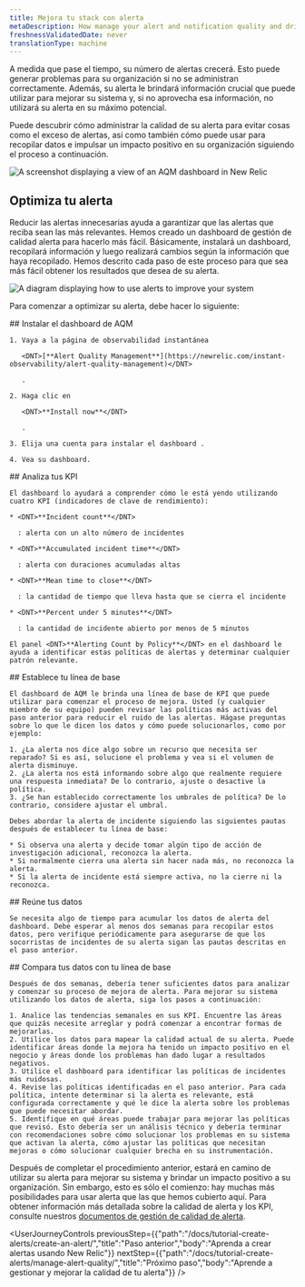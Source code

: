 ```yaml
---
title: Mejora tu stack con alerta
metaDescription: How manage your alert and notification quality and drive positive impact for your organization
freshnessValidatedDate: never
translationType: machine
---
```




A medida que pase el tiempo, su número de alertas crecerá. Esto puede generar problemas para su organización si no se administran correctamente. Además, su alerta le brindará información crucial que puede utilizar para mejorar su sistema y, si no aprovecha esa información, no utilizará su alerta en su máximo potencial.

Puede descubrir cómo administrar la calidad de su alerta para evitar cosas como el exceso de alertas, así como también cómo puede usar <InlinePopover type="alerts"/>para recopilar datos e impulsar un impacto positivo en su organización siguiendo el proceso a continuación.

<img
  title="AQM dashboard"
  alt="A screenshot displaying a view of an AQM dashboard in New Relic"
  src={AQMdash}
/>

## Optimiza tu alerta

Reducir las alertas innecesarias ayuda a garantizar que las alertas que reciba sean las más relevantes. Hemos creado un dashboard de gestión de calidad alerta para hacerlo más fácil. Básicamente, instalará un dashboard, recopilará información y luego realizará cambios según la información que haya recopilado. Hemos descrito cada paso de este proceso para que sea más fácil obtener los resultados que desea de su alerta.

<img
  title="Alert improvement flow"
  alt="A diagram displaying how to use alerts to improve your system"
  src={AQMflow}
/>

Para comenzar a optimizar su alerta, debe hacer lo siguiente:

<Steps>
  <Step>
    ## Instalar el dashboard de AQM

    1. Vaya a la página de observabilidad instantánea

       <DNT>[**Alert Quality Management**](https://newrelic.com/instant-observability/alert-quality-management)</DNT>

       .

    2. Haga clic en

       <DNT>**Install now**</DNT>

       .

    3. Elija una cuenta para instalar el dashboard .

    4. Vea su dashboard.
  </Step>

  <Step>
    ## Analiza tus KPI

    El dashboard lo ayudará a comprender cómo le está yendo utilizando cuatro KPI (indicadores de clave de rendimiento):

    * <DNT>**Incident count**</DNT>

      : alerta con un alto número de incidentes

    * <DNT>**Accumulated incident time**</DNT>

      : alerta con duraciones acumuladas altas

    * <DNT>**Mean time to close**</DNT>

      : la cantidad de tiempo que lleva hasta que se cierra el incidente

    * <DNT>**Percent under 5 minutes**</DNT>

      : la cantidad de incidente abierto por menos de 5 minutos

    El panel <DNT>**Alerting Count by Policy**</DNT> en el dashboard le ayuda a identificar estas políticas de alertas y determinar cualquier patrón relevante.
  </Step>

  <Step>
    ## Establece tu línea de base

    El dashboard de AQM le brinda una línea de base de KPI que puede utilizar para comenzar el proceso de mejora. Usted (y cualquier miembro de su equipo) pueden revisar las políticas más activas del paso anterior para reducir el ruido de las alertas. Hágase preguntas sobre lo que le dicen los datos y cómo puede solucionarlos, como por ejemplo:

    1. ¿La alerta nos dice algo sobre un recurso que necesita ser reparado? Si es así, solucione el problema y vea si el volumen de alerta disminuye.
    2. ¿La alerta nos está informando sobre algo que realmente requiere una respuesta inmediata? De lo contrario, ajuste o desactive la política.
    3. ¿Se han establecido correctamente los umbrales de política? De lo contrario, considere ajustar el umbral.

    Debes abordar la alerta de incidente siguiendo las siguientes pautas después de establecer tu línea de base:

    * Si observa una alerta y decide tomar algún tipo de acción de investigación adicional, reconozca la alerta.
    * Si normalmente cierra una alerta sin hacer nada más, no reconozca la alerta.
    * Si la alerta de incidente está siempre activa, no la cierre ni la reconozca.
  </Step>

  <Step>
    ## Reúne tus datos

    Se necesita algo de tiempo para acumular los datos de alerta del dashboard. Debe esperar al menos dos semanas para recopilar estos datos, pero verifique periódicamente para asegurarse de que los socorristas de incidentes de su alerta sigan las pautas descritas en el paso anterior.
  </Step>

  <Step>
    ## Compara tus datos con tu línea de base

    Después de dos semanas, debería tener suficientes datos para analizar y comenzar su proceso de mejora de alerta. Para mejorar su sistema utilizando los datos de alerta, siga los pasos a continuación:

    1. Analice las tendencias semanales en sus KPI. Encuentre las áreas que quizás necesite arreglar y podrá comenzar a encontrar formas de mejorarlas.
    2. Utilice los datos para mapear la calidad actual de su alerta. Puede identificar áreas donde la mejora ha tenido un impacto positivo en el negocio y áreas donde los problemas han dado lugar a resultados negativos.
    3. Utilice el dashboard para identificar las políticas de incidentes más ruidosas.
    4. Revise las políticas identificadas en el paso anterior. Para cada política, intente determinar si la alerta es relevante, está configurada correctamente y qué le dice la alerta sobre los problemas que puede necesitar abordar.
    5. Identifique en qué áreas puede trabajar para mejorar las políticas que revisó. Esto debería ser un análisis técnico y debería terminar con recomendaciones sobre cómo solucionar los problemas en su sistema que activan la alerta, cómo ajustar las políticas que necesitan mejoras o cómo solucionar cualquier brecha en su instrumentación.
  </Step>
</Steps>

Después de completar el procedimiento anterior, estará en camino de utilizar su alerta para mejorar su sistema y brindar un impacto positivo a su organización. Sin embargo, esto es sólo el comienzo: hay muchas más posibilidades para usar alerta que las que hemos cubierto aquí. Para obtener información más detallada sobre la calidad de alerta y los KPI, consulte nuestros [documentos de gestión de calidad de alerta](/docs/new-relic-solutions/observability-maturity/uptime-performance-reliability/alert-quality-management-guide/#perform-enablement-one).

<UserJourneyControls
  previousStep={{"path":"/docs/tutorial-create-alerts/create-an-alert/","title":"Paso anterior","body":"Aprenda a crear alertas usando New Relic"}}
  nextStep={{"path":"/docs/tutorial-create-alerts/manage-alert-quality/","title":"Próximo paso","body":"Aprende a gestionar y mejorar la calidad de tu alerta"}}
/>